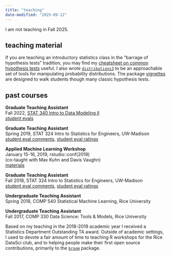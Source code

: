 ```yaml
---
title: "teaching"
date-modified: "2025-09-12"
---
```


I am not teaching in Fall 2025.

## teaching material

If you are teaching an introductory statistics class in the "barrage of hypothesis tests" tradition, you may find my [cheatsheet on common hypothesis tests](https://github.com/alexpghayes/classic-stats-formulas) useful. I also wrote [`distributions3`](https://alexpghayes.github.io/distributions3/dev/) to be an approachable set of tools for manipulating probability distributions. The package [vignettes](https://alexpghayes.github.io/distributions3/dev/articles/) are designed to walk students though many classic hypothesis tests.

## past courses

**Graduate Teaching Assistant**  
Fall 2022, [STAT 340 Intro to Data Modeling II](https://pages.stat.wisc.edu/~kdlevin/teaching/Fall2022/STAT340/)  
[student evals](evals/f22-stat340.pdf)

**Graduate Teaching Assistant**  
Spring 2019, STAT 324 Intro to Statistics for Engineers, UW-Madison  
[student eval comments](evals/s19-stat324-comments.pdf), [student eval ratings](evals/s19-stat324-ratings.pdf)

**Applied Machine Learning Workshop**  
January 15-16, 2019, rstudio::conf(2019)  
(co-taught with Max Kuhn and Davis Vaughn)  
[materials](https://github.com/topepo/rstudio-conf-2019)

**Graduate Teaching Assistant**  
Fall 2018, STAT 324 Intro to Statistics for Engineers, UW-Madison  
[student eval comments](evals/f18-stat324-comments.pdf), [student eval ratings](evals/f18-stat324-ratings.pdf)

**Undergraduate Teaching Assistant**  
Spring 2018, COMP 540 Statistical Machine Learning, Rice University

**Undergraduate Teaching Assistant**  
Fall 2017, COMP 330 Data Science: Tools & Models, Rice University

Based on my teaching in the 2018-2019 academic year I received a Statistics Department Outstanding TA award. Outside of academic settings, I used to devote a fair amount of time to teaching R workshops for the Rice DataSci club, and to helping people make their first open source contributions, primarily to the [`broom`](https://broom.tidymodels.org/) package.
